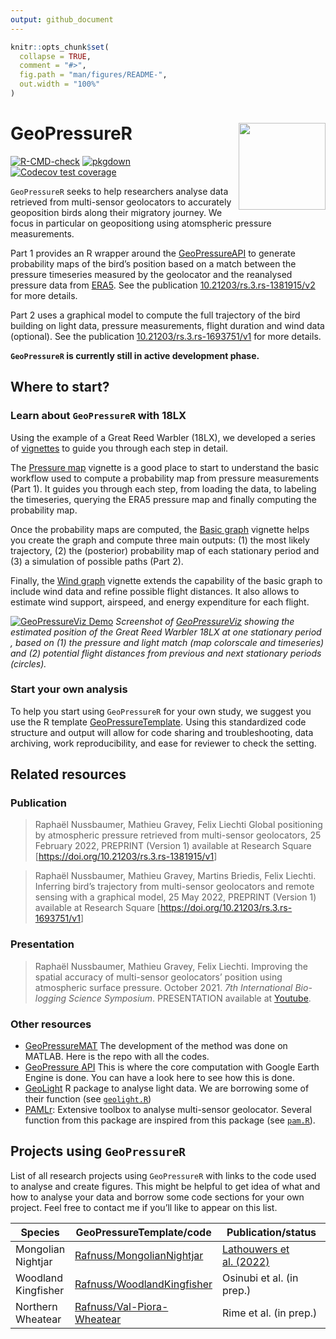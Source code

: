 ```yaml
---
output: github_document
---
```


<!-- README.md is generated from README.Rmd. Please edit that file -->

```r
knitr::opts_chunk$set(
  collapse = TRUE,
  comment = "#>",
  fig.path = "man/figures/README-",
  out.width = "100%"
)
```

# GeoPressureR <img src="man/figures/logo.png" align="right" height="139"/>

<!-- badges: start -->

[![R-CMD-check](https://github.com/Rafnuss/GeoPressureR/workflows/R-CMD-check/badge.svg)](https://github.com/Rafnuss/GeoPressureR/actions) [![pkgdown](https://github.com/Rafnuss/GeoPressureR/actions/workflows/pkgdown.yaml/badge.svg)](https://github.com/Rafnuss/GeoPressureR/actions/workflows/pkgdown.yaml) [![Codecov test coverage](https://codecov.io/gh/Rafnuss/GeoPressureR/branch/master/graph/badge.svg)](https://app.codecov.io/gh/Rafnuss/GeoPressureR?branch=master)

<!-- badges: end -->

`GeoPressureR` seeks to help researchers analyse data retrieved from multi-sensor geolocators to accurately geoposition birds along their migratory journey. We focus in particular on geopositiong using atomspheric pressure measurements.

Part 1 provides an R wrapper around the [GeoPressureAPI](https://github.com/Rafnuss/GeoPressureAPI) to generate probability maps of the bird's position based on a match between the pressure timeseries measured by the geolocator and the reanalysed pressure data from [ERA5](https://www.ecmwf.int/en/forecasts/datasets/reanalysis-datasets/era5). See the publication [10.21203/rs.3.rs-1381915/v2](https://doi.org/10.21203/rs.3.rs-1381915/v2) for more details.

Part 2 uses a graphical model to compute the full trajectory of the bird building on light data, pressure measurements, flight duration and wind data (optional). See the publication [10.21203/rs.3.rs-1693751/v1](https://doi.org/10.21203/rs.3.rs-1693751/v1) for more details.

**`GeoPressureR` is currently still in active development phase.**

## Where to start?

### Learn about `GeoPressureR` with 18LX

Using the example of a Great Reed Warbler (18LX), we developed a series of [vignettes](https://r-pkgs.org/vignettes.html) to guide you through each step in detail.

The [Pressure map](/articles/pressure-map.html) vignette is a good place to start to understand the basic workflow used to compute a probability map from pressure measurements (Part 1). It guides you through each step, from loading the data, to labeling the timeseries, querying the ERA5 pressure map and finally computing the probability map.

Once the probability maps are computed, the [Basic graph](/articles/basic-graph.html) vignette helps you create the graph and compute three main outputs: (1) the most likely trajectory, (2) the (posterior) probability map of each stationary period and (3) a simulation of possible paths (Part 2).

Finally, the [Wind graph](/articles/wind-graph.html) vignette extends the capability of the basic graph to include wind data and refine possible flight distances. It also allows to estimate wind support, airspeed, and energy expenditure for each flight.

[![](man/figures/geopressureviz-demo.png "GeoPressureViz Demo")](https://rafnuss.shinyapps.io/GeoPressureViz/) *Screenshot of [GeoPressureViz](https://rafnuss.shinyapps.io/GeoPressureViz/) showing the estimated position of the Great Reed Warbler 18LX at one stationary period , based on (1) the pressure and light match (map colorscale and timeseries) and (2) potential flight distances from previous and next stationary periods (circles).*

### Start your own analysis

To help you start using `GeoPressureR` for your own study, we suggest you use the R template [GeoPressureTemplate](https://github.com/Rafnuss/GeoPressureTemplate). Using this standardized code structure and output will allow for code sharing and troubleshooting, data archiving, work reproducibility, and ease for reviewer to check the setting.

## Related resources

### Publication

> Raphaël Nussbaumer, Mathieu Gravey, Felix Liechti Global positioning by atmospheric pressure retrieved from multi-sensor geolocators, 25 February 2022, PREPRINT (Version 1) available at Research Square [<https://doi.org/10.21203/rs.3.rs-1381915/v1>]

> Raphaël Nussbaumer, Mathieu Gravey, Martins Briedis, Felix Liechti. Inferring bird’s trajectory from multi-sensor geolocators and remote sensing with a graphical model, 25 May 2022, PREPRINT (Version 1) available at Research Square [<https://doi.org/10.21203/rs.3.rs-1693751/v1>]

### Presentation

> Raphaël Nussbaumer, Mathieu Gravey, Felix Liechti. Improving the spatial accuracy of multi-sensor geolocators' position using atmospheric surface pressure. October 2021. *7th International Bio-logging Science Symposium*. PRESENTATION available at [Youtube](https://www.youtube.com/watch?v=0JsYU_xfKN8).

### Other resources

-   [GeoPressureMAT](https://github.com/Rafnuss/GeoPressureMAT) The development of the method was done on MATLAB. Here is the repo with all the codes.
-   [GeoPressure API](https://github.com/Rafnuss/GeoPressureServer) This is where the core computation with Google Earth Engine is done. You can have a look here to see how this is done.
-   [GeoLight](https://github.com/slisovski/GeoLight/tree/Update_2.01) R package to analyse light data. We are borrowing some of their function (see [`geolight.R`](./reference/index.html#geolight))
-   [PAMLr](https://github.com/KiranLDA/PAMLr): Extensive toolbox to analyse multi-sensor geolocator. Several function from this package are inspired from this package (see [`pam.R`](./reference/index.html#pam-data)).

## Projects using `GeoPressureR`

List of all research projects using `GeoPressureR` with links to the code used to analyse and create figures. This might be helpful to get idea of what and how to analyse your data and borrow some code sections for your own project. Feel free to contact me if you'll like to appear on this list.

| Species             | GeoPressureTemplate/code                                                    | Publication/status                                                     |
|---------------------|-----------------------------------------------------------------------------|------------------------------------------------------------------------|
| Mongolian Nightjar  | [Rafnuss/MongolianNightjar](https://github.com/Rafnuss/MongolianNightjar)   | [Lathouwers et al. (2022)](https://doi.org/10.1007/s10336-022-02000-4) |
| Woodland Kingfisher | [Rafnuss/WoodlandKingfisher](https://github.com/Rafnuss/WoodlandKingfisher) | Osinubi et al. (in prep.)                                              |
| Northern Wheatear   | [Rafnuss/Val-Piora-Wheatear](https://github.com/Rafnuss/Val-Piora-Wheatear) | Rime et al. (in prep.)                                                 |
